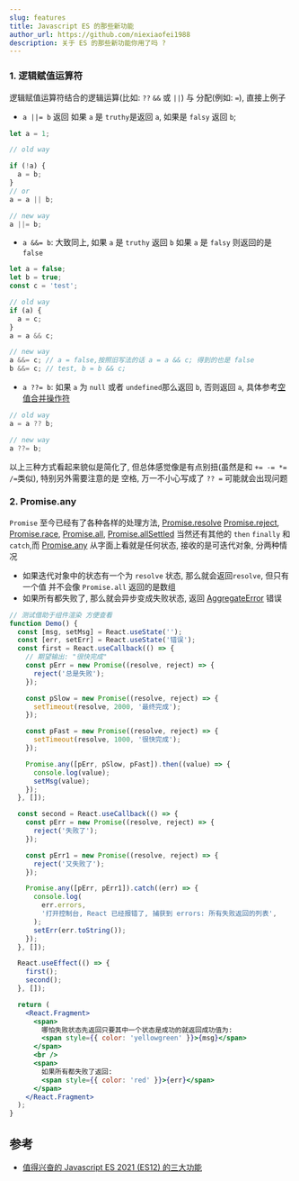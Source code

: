 ```yaml
---
slug: features
title: Javascript ES 的那些新功能
author_url: https://github.com/niexiaofei1988
description: 关于 ES 的那些新功能你用了吗 ?
---
```


### 1. 逻辑赋值运算符

逻辑赋值运算符结合的逻辑运算(比如: `??` `&&` 或 `||`) 与 分配(例如: `=`), 直接上例子

- `a ||= b` 返回 如果 `a` 是 `truthy`是返回 `a`, 如果是 `falsy` 返回 `b`;

```typescript
let a = 1;

// old way

if (!a) {
  a = b;
}
// or
a = a || b;

// new way
a ||= b;
```

- `a &&= b`: 大致同上, 如果 `a` 是 `truthy` 返回 `b` 如果 `a` 是 `falsy` 则返回的是 `false`

```typescript
let a = false;
let b = true;
const c = 'test';

// old way
if (a) {
  a = c;
}
a = a && c;

// new way
a &&= c; // a = false,按照旧写法的话 a = a && c; 得到的也是 false
b &&= c; // test, b = b && c;
```

- `a ??= b`: 如果 `a` 为 `null` 或者 `undefined`那么返回 `b`, 否则返回 `a`, 具体参考[空值合并操作符](https://developer.mozilla.org/zh-CN/docs/Web/JavaScript/Reference/Operators/Nullish_coalescing_operator)

```typescript
// old way
a = a ?? b;

// new way
a ??= b;
```

以上三种方式看起来貌似是简化了, 但总体感觉像是有点别扭(虽然是和 `+= -= *= /=`类似), 特别另外需要注意的是 空格, 万一不小心写成了 `?? =` 可能就会出现问题

### 2. Promise.any

`Promise` 至今已经有了各种各样的处理方法, [Promise.resolve](https://developer.mozilla.org/zh-CN/docs/Web/JavaScript/Reference/Global_Objects/Promise/resolve) [Promise.reject](https://developer.mozilla.org/zh-CN/docs/Web/JavaScript/Reference/Global_Objects/Promise/reject), [Promise.race](https://developer.mozilla.org/zh-CN/docs/Web/JavaScript/Reference/Global_Objects/Promise/race), [Promise.all](https://developer.mozilla.org/zh-CN/docs/Web/JavaScript/Reference/Global_Objects/Promise/all),
[Promise.allSettled](https://developer.mozilla.org/zh-CN/docs/Web/JavaScript/Reference/Global_Objects/Promise/allSettled) 当然还有其他的 `then` `finally` 和 `catch`,而 [Promise.any](https://developer.mozilla.org/zh-CN/docs/Web/JavaScript/Reference/Global_Objects/Promise/any) 从字面上看就是任何状态, 接收的是可迭代对象, 分两种情况

- 如果迭代对象中的状态有一个为 `resolve` 状态, 那么就会返回`resolve`, 但只有一个值 并不会像 `Promise.all` 返回的是数组
- 如果所有都失败了, 那么就会异步变成失败状态, 返回 [AggregateError](https://developer.mozilla.org/zh-CN/docs/Web/JavaScript/Reference/Global_Objects/AggregateError) 错误

```jsx live
// 测试借助于组件渲染 方便查看
function Demo() {
  const [msg, setMsg] = React.useState('');
  const [err, setErr] = React.useState('错误');
  const first = React.useCallback(() => {
    // 期望输出: "很快完成"
    const pErr = new Promise((resolve, reject) => {
      reject('总是失败');
    });

    const pSlow = new Promise((resolve, reject) => {
      setTimeout(resolve, 2000, '最终完成');
    });

    const pFast = new Promise((resolve, reject) => {
      setTimeout(resolve, 1000, '很快完成');
    });

    Promise.any([pErr, pSlow, pFast]).then((value) => {
      console.log(value);
      setMsg(value);
    });
  }, []);

  const second = React.useCallback(() => {
    const pErr = new Promise((resolve, reject) => {
      reject('失败了');
    });

    const pErr1 = new Promise((resolve, reject) => {
      reject('又失败了');
    });

    Promise.any([pErr, pErr1]).catch((err) => {
      console.log(
        err.errors,
        '打开控制台, React 已经报错了, 捕获到 errors: 所有失败返回的列表',
      );
      setErr(err.toString());
    });
  }, []);

  React.useEffect(() => {
    first();
    second();
  }, []);

  return (
    <React.Fragment>
      <span>
        哪怕失败状态先返回只要其中一个状态是成功的就返回成功值为:
        <span style={{ color: 'yellowgreen' }}>{msg}</span>
      </span>
      <br />
      <span>
        如果所有都失败了返回:
        <span style={{ color: 'red' }}>{err}</span>
      </span>
    </React.Fragment>
  );
}
```

## 参考

- [值得兴奋的 Javascript ES 2021 (ES12) 的三大功能](https://betterprogramming.pub/the-top-3-new-javascript-es-2021-es-12-features-im-excited-about-a3ac129efbb2)
